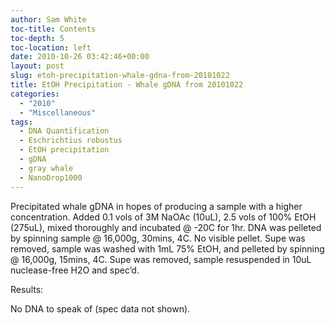 ```yaml
---
author: Sam White
toc-title: Contents
toc-depth: 5
toc-location: left
date: 2010-10-26 03:42:46+00:00
layout: post
slug: etoh-precipitation-whale-gdna-from-20101022
title: EtOH Precipitation - Whale gDNA from 20101022
categories:
  - "2010"
  - "Miscellaneous"
tags:
  - DNA Quantification
  - Eschrichtius robustus
  - EtOH precipitation
  - gDNA
  - gray whale
  - NanoDrop1000
---
```


Precipitated whale gDNA in hopes of producing a sample with a higher concentration. Added 0.1 vols of 3M NaOAc (10uL), 2.5 vols of 100% EtOH (275uL), mixed thoroughly and incubated @ -20C for 1hr. DNA was pelleted by spinning sample @ 16,000g, 30mins, 4C. No visible pellet. Supe was removed, sample was washed with 1mL 75% EtOH, and pelleted by spinning @ 16,000g, 15mins, 4C. Supe was removed, sample resuspended in 10uL nuclease-free H2O and spec'd.

Results:

No DNA to speak of (spec data not shown).
